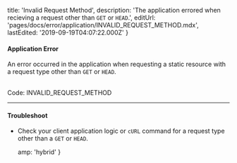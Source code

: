 
  title: 'Invalid Request Method',
  description:
    'The application errored when recieving a request other than `GET` or `HEAD`.',
  editUrl: 'pages/docs/error/application/INVALID_REQUEST_METHOD.mdx',
  lastEdited: '2019-09-19T04:07:22.000Z'
}

#### Application Error

An error occurred in the application when requesting a static resource with a request type other than `GET` or `HEAD`.

<br />

<Note label={false}>
  Code: <InlineCode>INVALID_REQUEST_METHOD</InlineCode>
</Note>

---

#### Troubleshoot

- Check your client application logic or `cURL` command for a request type other than a `GET` or `HEAD`.


  amp: 'hybrid'
}

